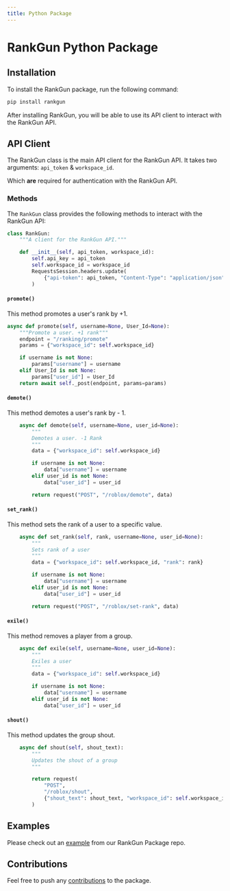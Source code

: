 ```yaml
---
title: Python Package
---
```





# RankGun Python Package


## Installation

To install the RankGun package, run the following command:

```cmd
pip install rankgun
```

After installing RankGun, you will be able to use its API client to interact with the RankGun API.

## API Client

The RankGun class is the main API client for the RankGun API. It takes two arguments: ``api_token`` & ``workspace_id``.

Which **are** required for authentication with the RankGun API.

### Methods

The ``RankGun`` class provides the following methods to interact with the RankGun API: 

```python
class RankGun:
    """A client for the RankGun API."""

    def __init__(self, api_token, workspace_id):
        self.api_key = api_token
        self.workspace_id = workspace_id
        RequestsSession.headers.update(
            {"api-token": api_token, "Content-Type": "application/json"}
        )
```


#### ``promote()``

This method promotes a user's rank by +1.

```python
async def promote(self, username=None, User_Id=None):
    """Promote a user. +1 rank"""
    endpoint = "/ranking/promote"
    params = {"workspace_id": self.workspace_id}

    if username is not None:
        params["username"] = username
    elif User_Id is not None:
        params["user_id"] = User_Id
    return await self._post(endpoint, params=params)

```


#### ``demote()``

This method demotes a user's rank by - 1.

```python
    async def demote(self, username=None, user_id=None):
        """
        Demotes a user. -1 Rank
        """
        data = {"workspace_id": self.workspace_id}

        if username is not None:
            data["username"] = username
        elif user_id is not None:
            data["user_id"] = user_id

        return request("POST", "/roblox/demote", data)
```

#### ``set_rank()``

This method sets the rank of a user to a specific value.

```python
    async def set_rank(self, rank, username=None, user_id=None):
        """
        Sets rank of a user
        """
        data = {"workspace_id": self.workspace_id, "rank": rank}

        if username is not None:
            data["username"] = username
        elif user_id is not None:
            data["user_id"] = user_id

        return request("POST", "/roblox/set-rank", data)


```

#### ``exile()``

This method removes a player from a group.

```python
    async def exile(self, username=None, user_id=None):
        """
        Exiles a user
        """
        data = {"workspace_id": self.workspace_id}

        if username is not None:
            data["username"] = username
        elif user_id is not None:
            data["user_id"] = user_id
```

#### ``shout()``

This method updates the group shout.

```python
    async def shout(self, shout_text):
        """
        Updates the shout of a group
        """

        return request(
            "POST",
            "/roblox/shout",
            {"shout_text": shout_text, "workspace_id": self.workspace_id},
        )

```

## Examples

Please check out an [example](https://github.com/Noah-Haf/RankGunPackage/tree/main) from our RankGun Package repo.

## Contributions 

Feel free to push any [contributions](https://github.com/Noah-Haf/RankGunPackage/tree/main) to the package.
